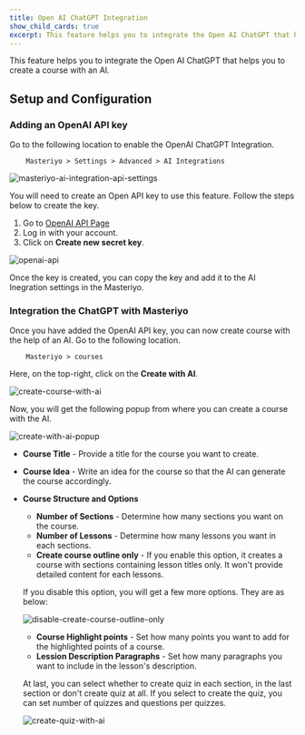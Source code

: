 ```yaml
---
title: Open AI ChatGPT Integration
show_child_cards: true
excerpt: This feature helps you to integrate the Open AI ChatGPT that helps you to create a course with an AI.
---
```


This feature helps you to integrate the Open AI ChatGPT that helps you to create a course with an AI.

## Setup and Configuration

### Adding an OpenAI API key

Go to the following location to enable the OpenAI ChatGPT Integration.

        Masteriyo > Settings > Advanced > AI Integrations

![masteriyo-ai-integration-api-settings](https://github.com/Masteriyo/masteriyo-docs/assets/75772539/571ed78e-ea62-4b73-8145-c043b263a770)

You will need to create an Open API key to use this feature. Follow the steps below to create the key.

1. Go to [OpenAI API Page](https://platform.openai.com/account/api-keys)
2. Log in with your account.
3. Click on **Create new secret key**.

![openai-api](https://github.com/Masteriyo/masteriyo-docs/assets/75772539/116a2b67-92c9-46ea-be68-bade4e51c95d)

Once the key is created, you can copy the key and add it to the AI Inegration settings in the Masteriyo.

### Integration the ChatGPT with Masteriyo

Once you have added the OpenAI API key, you can now create course with the help of an AI. Go to the following location.

        Masteriyo > courses

Here, on the top-right, click on the **Create with AI**. 

![create-course-with-ai](https://github.com/Masteriyo/masteriyo-docs/assets/75772539/7d3a061d-689d-496b-9420-dbe4688ed0e3)

Now, you will get the following popup from where you can create a course with the AI.

![create-with-ai-popup](https://github.com/Masteriyo/masteriyo-docs/assets/75772539/c74af466-9b17-4ab0-ad70-a3809530baca)

- **Course Title** - Provide a title for the course you want to create.
- **Course Idea** - Write an idea for the course so that the AI can generate the course accordingly.
- **Course Structure and Options**
  - **Number of Sections** - Determine how many sections you want on the course.
  - **Number of Lessons** - Determine how many lessons you want in each sections.
  - **Create course outline only** - If you enable this option, it creates a course with sections containing lesson titles only. It won't provide detailed content for each lessons. 

  If you disable this option, you will get a few more options. They are as below:

  ![disable-create-course-outline-only](https://github.com/Masteriyo/masteriyo-docs/assets/75772539/92c8862a-3535-4b00-84e2-fdfd67c0a8be)

  - **Course Highlight points** - Set how many points you want to add for the highlighted points of a course.
  - **Lession Description Paragraphs** - Set how many paragraphs you want to include in the lesson's description.

  At last, you can select whether to create quiz in each section, in the last section or don't create quiz at all. If you select to create the quiz, you can set number of quizzes and questions per quizzes.

  ![create-quiz-with-ai](https://github.com/Masteriyo/masteriyo-docs/assets/75772539/bbe98ae8-c7a3-471e-b959-985748a8f9fe)